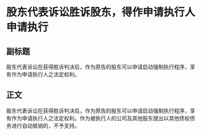 # 股东代表诉讼胜诉股东，得作申请执行人申请执行
## 副标题
股东代表诉讼在获得胜诉判决后，作为原告的股东可以申请启动强制执行程序，享有作为申请执行人之法定权利。
## 正文
股东代表诉讼在获得胜诉判决后，作为原告的股东可以申请启动强制执行程序，享有作为申请执行人之法定权利。作为被执行人的公司及其他股东提出以其他债权债务进行自动抵销的，不予支持。